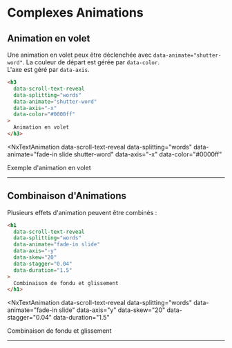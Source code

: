 # Complexes Animations


## Animation en volet

Une animation en volet peux être déclenchée avec `data-animate="shutter-word"`.
La couleur de départ est gérée par `data-color`.  
L'axe est géré par `data-axis`.
```html
<h3 
  data-scroll-text-reveal 
  data-splitting="words" 
  data-animate="shutter-word" 
  data-axis="-x" 
  data-color="#0000ff"
>
  Animation en volet
</h3>
```

<NxTextAnimation 
  data-scroll-text-reveal 
  data-splitting="words" 
  data-animate="fade-in slide shutter-word" 
  data-axis="-x" 
  data-color="#0000ff"
>
  Exemple d'animation en volet
</NxTextAnimation>

---

## Combinaison d'Animations

Plusieurs effets d'animation peuvent être combinés :

```html
<h1 
  data-scroll-text-reveal 
  data-splitting="words"
  data-animate="fade-in slide"
  data-axis="-y"
  data-skew="20"
  data-stagger="0.04" 
  data-duration="1.5"
>
  Combinaison de fondu et glissement
</h1>
```

<NxTextAnimation 
  data-scroll-text-reveal 
  data-splitting="words"
  data-animate="fade-in slide"
  data-axis="y"
  data-skew="20"
  data-stagger="0.04" 
  data-duration="1.5"
>
  Combinaison de fondu et glissement
</NxTextAnimation>

---